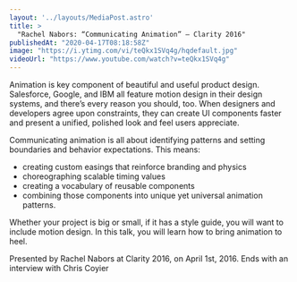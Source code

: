 ```yaml
---
layout: '../layouts/MediaPost.astro'
title: >
  "Rachel Nabors: “Communicating Animation” — Clarity 2016"
publishedAt: "2020-04-17T08:18:58Z"
image: "https://i.ytimg.com/vi/teQkx1SVq4g/hqdefault.jpg"
videoUrl: "https://www.youtube.com/watch?v=teQkx1SVq4g"
---
```

Animation is key component of beautiful and useful product design. Salesforce, Google, and IBM all feature motion design in their design systems, and there’s every reason you should, too. When designers and developers agree upon constraints, they can create UI components faster and present a unified, polished look and feel users appreciate.

Communicating animation is all about identifying patterns and setting boundaries and behavior expectations. This means:

- creating custom easings that reinforce branding and physics
- choreographing scalable timing values
- creating a vocabulary of reusable components
- combining those components into unique yet universal animation patterns.

Whether your project is big or small, if it has a style guide, you will want to include motion design. In this talk, you will learn how to bring animation to heel.

Presented by Rachel Nabors at Clarity 2016, on April 1st, 2016. Ends with an interview with Chris Coyier
